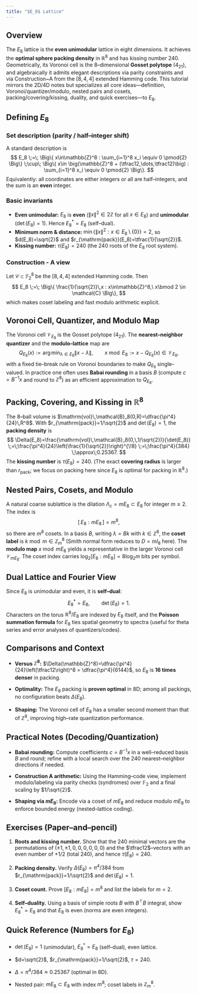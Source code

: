 ```yaml
---
title: "$E_8$ Lattice"
---
```


## Overview

The $E_8$ lattice is the **even unimodular** lattice in eight dimensions. It achieves the **optimal sphere packing density** in $\mathbb{R}^8$ and has kissing number $240$. Geometrically, its Voronoi cell is the $8$–dimensional **Gosset polytope** $(4_{21})$, and algebraically it admits elegant descriptions via parity constraints and via Construction~A from the $[8,4,4]$ extended Hamming code. This tutorial mirrors the 2D/4D notes but specializes all core ideas—definition, Voronoi/quantizer/modulo, nested pairs and cosets, packing/covering/kissing, duality, and quick exercises—to $E_8$.

## Defining $E_8$

### Set description (parity / half–integer shift)
A standard description is
$$
E_8 \;=\; \Big\{ x\in\mathbb{Z}^8 : \sum_{i=1}^8 x_i \equiv 0 \pmod{2} \Big\}
\;\cup\;
\Big\{ x\in \big(\mathbb{Z}^8 + (\tfrac12,\dots,\tfrac12)\big) : \sum_{i=1}^8 x_i \equiv 0 \pmod{2} \Big\}.
$$
Equivalently: all coordinates are either integers or all are half–integers, and the sum is an **even** integer.

### Basic invariants
- **Even unimodular:** $E_8$ is **even** ($\|x\|^2\in 2\mathbb{Z}$ for all $x\in E_8$) and **unimodular** ($\det(E_8)=1$). Hence $E_8^*=E_8$ (self–dual).
- **Minimum norm & distance:** $\min\{\|x\|^2:x\in E_8\setminus\{0\}\}=2$, so $d(E_8)=\sqrt{2}$ and $r_{\mathrm{pack}}(E_8)=\tfrac{1}{\sqrt{2}}$.
- **Kissing number:** $\tau(E_8)=240$ (the $240$ roots of the $E_8$ root system).

### Construction - A view
Let $\mathcal{C}\subset\mathbb{F}_2^8$ be the $[8,4,4]$ extended Hamming code. Then
$$
E_8 \;=\; \Big\{ \frac{1}{\sqrt{2}}\,x : x\in\mathbb{Z}^8,\ x\bmod 2 \in \mathcal{C} \Big\},
$$
which makes coset labeling and fast modulo arithmetic explicit.

## Voronoi Cell, Quantizer, and Modulo Map

The Voronoi cell $\mathcal{V}_{E_8}$ is the Gosset polytope $(4_{21})$. The **nearest–neighbor quantizer** and the **modulo–lattice** map are
$$
Q_{E_8}(x) := \operatorname*{arg\,min}_{\lambda\in E_8}\|x-\lambda\|,\qquad
x\bmod E_8 := x - Q_{E_8}(x)\in\mathcal{V}_{E_8},
$$
with a fixed tie–break rule on Voronoi boundaries to make $Q_{E_8}$ single–valued. In practice one often uses **Babai rounding** in a basis $B$ (compute $c=B^{-1}x$ and round to $\mathbb{Z}^8$) as an efficient approximation to $Q_{E_8}$.

## Packing, Covering, and Kissing in $\mathbb{R}^8$

The $8$–ball volume is $\mathrm{vol}\,\mathcal{B}_8(0,R)=\dfrac{\pi^4}{24}\,R^8$. With $r_{\mathrm{pack}}=1/\sqrt{2}$ and $\det(E_8)=1$, the **packing density** is
$$
\Delta(E_8)=\frac{\mathrm{vol}\,\mathcal{B}_8(0,\,1/\sqrt{2})}{\det(E_8)}
\;=\;\frac{\pi^4}{24}\left(\frac{1}{\sqrt{2}}\right)^{\!8}
\;=\;\frac{\pi^4}{384}
\;\approx\;0.25367.
$$
The **kissing number** is $\tau(E_8)=240$. (The exact **covering radius** is larger than $r_{\mathrm{pack}}$; we focus on packing here since $E_8$ is optimal for packing in $\mathbb{R}^8$.)

## Nested Pairs, Cosets, and Modulo

A natural coarse sublattice is the dilation $\Lambda_c=mE_8\subset E_8$ for integer $m\ge 2$. The index is
$$
[\,E_8 : mE_8\,] = m^8,
$$
so there are $m^8$ cosets. In a basis $B$, writing $\lambda=Bk$ with $k\in\mathbb{Z}^8$, the **coset label** is $k\bmod m\in\mathbb{Z}_m^8$ (Smith normal form reduces to $D=mI_8$ here). The **modulo map** $x\bmod mE_8$ yields a representative in the larger Voronoi cell $\mathcal{V}_{mE_8}$. The coset index carries $\log_2[ E_8:mE_8 ]=8\log_2 m$ bits per symbol.

## Dual Lattice and Fourier View

Since $E_8$ is unimodular and even, it is **self–dual**:
$$
E_8^* = E_8,\qquad \det(E_8)=1.
$$
Characters on the torus $\mathbb{R}^8/E_8$ are indexed by $E_8$ itself, and the **Poisson summation formula** for $E_8$ ties spatial geometry to spectra (useful for theta series and error analyses of quantizers/codes).

## Comparisons and Context

- **Versus $\mathbb{Z}^8$:** $\Delta(\mathbb{Z}^8)=\dfrac{\pi^4}{24}\left(\tfrac12\right)^8 = \dfrac{\pi^4}{6144}$, so $E_8$ is **16 times denser** in packing.

- **Optimality:** The $E_8$ packing is **proven optimal** in 8D; among all packings, no configuration beats $\Delta(E_8)$.

- **Shaping:** The Voronoi cell of $E_8$ has a smaller second moment than that of $\mathbb{Z}^8$, improving high–rate quantization performance.

## Practical Notes (Decoding/Quantization)

- **Babai rounding:** Compute coefficients $c=B^{-1}x$ in a well–reduced basis $B$ and round; refine with a local search over the $240$ nearest–neighbor directions if needed.

- **Construction A arithmetic:** Using the Hamming–code view, implement modulo/labeling via parity checks (syndromes) over $\mathbb{F}_2$ and a final scaling by $1/\sqrt{2}$.

- **Shaping via $mE_8$:** Encode via a coset of $mE_8$ and reduce modulo $mE_8$ to enforce bounded energy (nested–lattice coding).

## Exercises (Paper–and–pencil)

1. **Roots and kissing number.** Show that the $240$ minimal vectors are the permutations of $(\pm1,\pm1,0,0,0,0,0,0)$ and the $\tfrac12$–vectors with an even number of $+1/2$ (total $240$), and hence $\tau(E_8)=240$.

2. **Packing density.** Verify $\Delta(E_8)=\pi^4/384$ from $r_{\mathrm{pack}}=1/\sqrt{2}$ and $\det(E_8)=1$.

3. **Coset count.** Prove $[E_8:mE_8]=m^8$ and list the labels for $m=2$.

4. **Self–duality.** Using a basis of simple roots $B$ with $B^\top B$ integral, show $E_8^*=E_8$ and that $E_8$ is even (norms are even integers).

## Quick Reference (Numbers for $E_8$)

- $\det(E_8)=1$ (unimodular), $E_8^*=E_8$ (self–dual), even lattice.

- $d=\sqrt{2}$, $r_{\mathrm{pack}}=1/\sqrt{2}$, $\tau=240$.

- $\Delta=\pi^4/384\approx 0.25367$ (optimal in 8D).

- Nested pair: $mE_8\subset E_8$ with index $m^8$; coset labels in $\mathbb{Z}_m^8$.
